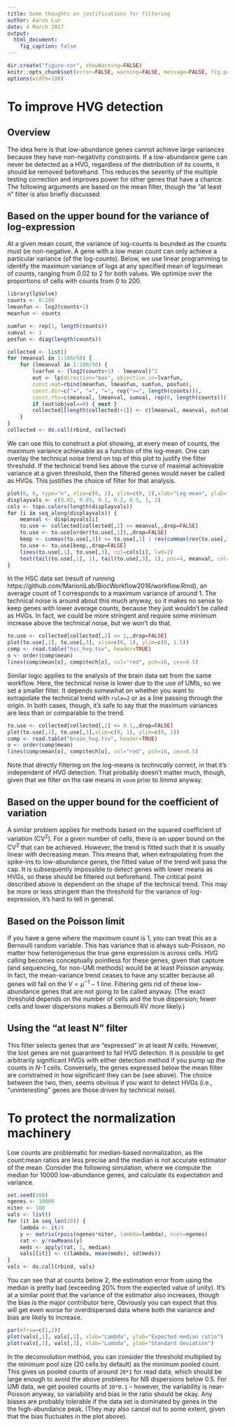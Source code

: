```yaml
---
title: Some thoughts on justifications for filtering
author: Aaron Lun
date: 4 March 2017 
output:
  html_document:
    fig_caption: false 
---
```


```r
dir.create("figure-cor", showWarning=FALSE)
knitr::opts_chunk$set(error=FALSE, warning=FALSE, message=FALSE, fig.path="figure-cor/")
options(width=100)
```

# To improve HVG detection

## Overview

The idea here is that low-abundance genes cannot achieve large variances because they have non-negativity constraints.
If a low-abundance gene can never be detected as a HVG, regardless of the distribution of its counts, it should be removed beforehand.
This reduces the severity of the multiple testing correction and improves power for other genes that have a chance.
The following arguments are based on the mean filter, though the "at least n" filter is also briefly discussed.

## Based on the upper bound for the variance of log-expression

At a given mean count, the variance of log-counts is bounded as the counts must be non-negative.
A gene with a low mean count can only achieve a particular variance (of the log-counts).
Below, we use linear programming to identify the maximum variance of logs at any specified mean of logs/mean of counts, ranging from 0.02 to 2 for both values.
We optimize over the proportions of cells with counts from 0 to 200.

```r
library(lpSolve)
counts <- 0:200
lmeanfun <- log2(counts+1)
meanfun <- counts

sumfun <- rep(1, length(counts))
sumval <- 1
posfun <- diag(length(counts))

collected <- list()
for (meanval in 1:100/50) {
    for (lmeanval in 1:100/50) {
        lvarfun <- (log2(counts+1) - lmeanval)^2
        out <- lp(direction="max", objective.in=lvarfun,
        const.mat=rbind(meanfun, lmeanfun, sumfun, posfun),
        const.dir=c("=", "=", "=", rep(">=", length(counts))),
        const.rhs=c(meanval, lmeanval, sumval, rep(0, length(counts))))
        if (out$objval==0) { next }
        collected[[length(collected)+1]] <- c(lmeanval, meanval, out$objval)
    }
}
collected <- do.call(rbind, collected)
```

We can use this to construct a plot showing, at every mean of counts, the maximum variance achievable as a function of the log-mean.
One can overlay the technical noise trend on top of this plot to justify the filter threshold.
If the technical trend lies above the curve of maximal achievable variance at a given threshold, then the filtered genes would never be called as HVGs.
This justifies the choice of filter for that analysis.

```r
plot(0, 0, type="n", xlim=c(0, 2), ylim=c(0, 2),xlab="Log-mean", ylab="Max variance")
displayvals <- c(0.02, 0.05, 0.1, 0.2, 0.5, 1, 2)
cols <- topo.colors(length(displayvals))
for (i in seq_along(displayvals)) {
    meanval <- displayvals[i]
    to.use <- collected[collected[,2] <= meanval,,drop=FALSE]
    to.use <- to.use[order(to.use[,1]),,drop=FALSE]
    keep <- cummax(to.use[,3]) <= to.use[,3] | rev(cummax(rev(to.use[,3]))) <= to.use[,3]
    to.use <- to.use[keep,,drop=FALSE]
    lines(to.use[,1], to.use[,3], col=cols[i], lwd=2)
    text(tail(to.use[,1], 1), tail(to.use[,3], 1), pos=4, meanval, col=cols[i])
}
```

In the HSC data set (result of running https://github.com/MarioniLab/BiocWorkflow2016/workflow.Rmd), an average count of 1 corresponds to a maximum variance of around 1.
The technical noise is around about this much anyway, so it makes no sense to keep genes with lower average counts, because they just wouldn't be called as HVGs.
In fact, we could be more stringent and require some minimum increase above the technical noise, but we won't do that.

```r
to.use <- collected[collected[,2] <= 1,,drop=FALSE]
plot(to.use[,1], to.use[,3], xlim=c(0, 1), ylim=c(0, 1.5))
comp <- read.table("hsc_hvg.tsv", header=TRUE)
o <- order(comp$mean)
lines(comp$mean[o], comp$tech[o], col="red", pch=16, cex=0.5)
```

Similar logic applies to the analysis of the brain data set from the same workflow.
Here, the technical noise is lower due to the use of UMIs, so we set a smaller filter.
It depends somewhat on whether you want to extrapolate the technical trend with `rule=2` or as a line passing through the origin.
In both cases, though, it's safe to say that the maximum variances are less than or comparable to the trend.

```r
to.use <- collected[collected[,2] <= 0.1,,drop=FALSE]
plot(to.use[,1], to.use[,3],xlim=c(0, 1), ylim=c(0, 1))
comp <- read.table("brain_hvg.tsv", header=TRUE)
o <- order(comp$mean)
lines(comp$mean[o], comp$tech[o], col="red", pch=16, cex=0.5)
```

Note that directly filtering on the log-means is _technically_ correct, in that it's independent of HVG detection.
That probably doesn't matter much, though, given that we filter on the raw means in `voom` prior to _limma_ anyway.

## Based on the upper bound for the coefficient of variation

A similar problem applies for methods based on the squared coefficient of variation (CV^2^).
For a given number of cells, there is an upper bound on the CV^2^ that can be achieved.
However, the trend is fitted such that it is usually linear with decreasing mean.
This means that, when extrapolating from the spike-ins to low-abundance genes, the fitted value of the trend will pass the cap.
It is subsequently impossible to detect genes with lower means as HVGs, so these should be filtered out beforehand.
The critical point described above is dependent on the shape of the technical trend.
This may be more or less stringent than the threshold for the variance of log-expression, it's hard to tell in general.

## Based on the Poisson limit

If you have a gene where the maximum count is 1, you can treat this as a Bernoulli random variable.
This has variance that is always sub-Poisson, no matter how heterogeneous the true gene expression is across cells.
HVG calling becomes conceptually pointless for these genes, given that capture (and sequencing, for non-UMI methods) would be at least Poisson anyway.
In fact, the mean-variance trend ceases to have any scatter because all genes will fall on the $V = \mu^{-1} - 1$ line.
Filtering gets rid of these low-abundance genes that are not going to be called anyway.
(The exact threshold depends on the number of cells and the true dispersion; fewer cells and lower dispersions makes a Bernoulli RV more likely.)

## Using the "at least N" filter

This filter selects genes that are "expressed" in at least _N_ cells.
However, the lost genes are not guaranteed to fail HVG detection. 
It is possible to get arbitrarily significant HVGs with either detection method if you pump up the counts in _N-1_ cells.
Conversely, the genes expressed below the mean filter are constrained in how significant they can be (see above).
The choice between the two, then, seems obvious if you want to detect HVGs (i.e., "uninteresting" genes are those driven by technical noise).

# To protect the normalization machinery

Low counts are problematic for median-based normalization, as the count:mean ratios are less precise and the median is not accurate estimator of the mean.
Consider the following simulation, where we compute the median for 10000 low-abundance genes, and calculate its expectation and variance.

```r
set.seed(100)
ngenes <- 10000
niter <- 100
vals <- list()
for (it in seq_len(20)) {
    lambda <- it/4
    y <- matrix(rpois(ngenes*niter, lambda=lambda), ncol=ngenes)
    rat <- y/rowMeans(y)
    meds <- apply(rat, 1, median)
    vals[[it]] <- c(lambda, mean(meds), sd(meds))
}
vals <- do.call(rbind, vals)
```

You can see that at counts below 2, the estimation error from using the median is pretty bad (exceeding 20% from the expected value of unity).
It's at a similar point that the variance of the estimator also increases, though the bias is the major contributor here,
Obviously you can expect that this will get even worse for overdispersed data where both the variance and bias are likely to increase.

```r
par(mfrow=c(1,2))
plot(vals[,1], vals[,2], xlab="Lambda", ylab="Expected median ratio")
plot(vals[,1], vals[,3], xlab="Lambda", ylab="Standard deviation")
```

In the deconvolution method, you can consider the threshold multiplied by the minimum pool size (20 cells by default) as the minimum pooled count.
This gives us pooled counts of around `20*1` for read data, which should be large enough to avoid the above problems for NB dispersions below 0.5.
For UMI data, we get pooled counts of `20*0.1` -- however, the variability is near-Poisson anyway, so variability and bias in the ratio should be okay.
Any biases are probably tolerable if the data set is dominated by genes in the the high-abundance peak.
(They may also cancel out to some extent, given that the bias fluctuates in the plot above).


